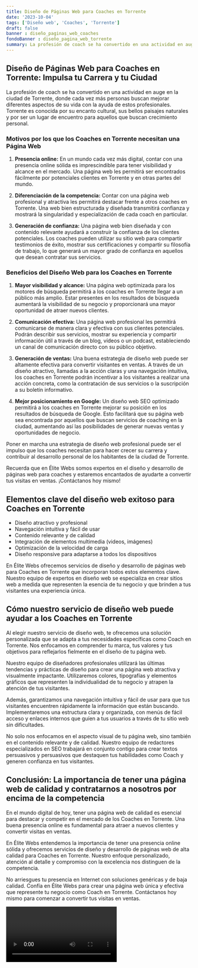 ```yaml
---
title: Diseño de Páginas Web para Coaches en Torrente
date: '2023-10-04'
tags: ['Diseño web', 'Coaches', 'Torrente']
draft: false
banner : diseño_paginas_web_coaches
fondoBanner : diseño_pagina_web_torrente
summary: La profesión de coach se ha convertido en una actividad en auge en la ciudad de Torrente, donde cada vez más personas buscan mejorar diferentes aspectos de su vida con la ayuda de estos profesionales. Torrente es conocida por su encanto cultural, sus bellos paisajes naturales y por ser un lugar de encuentro para aquellos que buscan crecimiento personal.
---
```


## **Diseño de Páginas Web para Coaches en Torrente: Impulsa tu Carrera y tu Ciudad**

La profesión de coach se ha convertido en una actividad en auge en la ciudad de Torrente, donde cada vez más personas buscan mejorar diferentes aspectos de su vida con la ayuda de estos profesionales. Torrente es conocida por su encanto cultural, sus bellos paisajes naturales y por ser un lugar de encuentro para aquellos que buscan crecimiento personal.

### **Motivos por los que los Coaches en Torrente necesitan una Página Web**

1. **Presencia online:** En un mundo cada vez más digital, contar con una presencia online sólida es imprescindible para tener visibilidad y alcance en el mercado. Una página web les permitirá ser encontrados fácilmente por potenciales clientes en Torrente y en otras partes del mundo.

2. **Diferenciación de la competencia:** Contar con una página web profesional y atractiva les permitirá destacar frente a otros coaches en Torrente. Una web bien estructurada y diseñada transmitirá confianza y mostrará la singularidad y especialización de cada coach en particular.

3. **Generación de confianza:** Una página web bien diseñada y con contenido relevante ayudará a construir la confianza de los clientes potenciales. Los coaches pueden utilizar su sitio web para compartir testimonios de éxito, mostrar sus certificaciones y compartir su filosofía de trabajo, lo que generará un mayor grado de confianza en aquellos que desean contratar sus servicios.

### **Beneficios del Diseño Web para los Coaches en Torrente**

1. **Mayor visibilidad y alcance:** Una página web optimizada para los motores de búsqueda permitirá a los coaches en Torrente llegar a un público más amplio. Estar presentes en los resultados de búsqueda aumentará la visibilidad de su negocio y proporcionará una mayor oportunidad de atraer nuevos clientes.

2. **Comunicación efectiva:** Una página web profesional les permitirá comunicarse de manera clara y efectiva con sus clientes potenciales. Podrán describir sus servicios, mostrar su experiencia y compartir información útil a través de un blog, vídeos o un podcast, estableciendo un canal de comunicación directo con su público objetivo.

3. **Generación de ventas:** Una buena estrategia de diseño web puede ser altamente efectiva para convertir visitantes en ventas. A través de un diseño atractivo, llamadas a la acción claras y una navegación intuitiva, los coaches en Torrente podrán incentivar a los visitantes a realizar una acción concreta, como la contratación de sus servicios o la suscripción a su boletín informativo.

4. **Mejor posicionamiento en Google:** Un diseño web SEO optimizado permitirá a los coaches en Torrente mejorar su posición en los resultados de búsqueda de Google. Esto facilitará que su página web sea encontrada por aquellos que buscan servicios de coaching en la ciudad, aumentando así las posibilidades de generar nuevas ventas y oportunidades de negocio.

Poner en marcha una estrategia de diseño web profesional puede ser el impulso que los coaches necesitan para hacer crecer su carrera y contribuir al desarrollo personal de los habitantes de la ciudad de Torrente.

Recuerda que en Élite Webs somos expertos en el diseño y desarrollo de páginas web para coaches y estaremos encantados de ayudarte a convertir tus visitas en ventas. ¡Contáctanos hoy mismo!

<GifSeo />

<Cta />

## Elementos clave del diseño web exitoso para Coaches en Torrente

- Diseño atractivo y profesional
- Navegación intuitiva y fácil de usar
- Contenido relevante y de calidad
- Integración de elementos multimedia (videos, imágenes)
- Optimización de la velocidad de carga
- Diseño responsive para adaptarse a todos los dispositivos

En Élite Webs ofrecemos servicios de diseño y desarrollo de páginas web para Coaches en Torrente que incorporan todos estos elementos clave. Nuestro equipo de expertos en diseño web se especializa en crear sitios web a medida que representen la esencia de tu negocio y que brinden a tus visitantes una experiencia única.

## Cómo nuestro servicio de diseño web puede ayudar a los Coaches en Torrente

Al elegir nuestro servicio de diseño web, te ofrecemos una solución personalizada que se adapta a tus necesidades específicas como Coach en Torrente. Nos enfocamos en comprender tu marca, tus valores y tus objetivos para reflejarlos fielmente en el diseño de tu página web.

Nuestro equipo de diseñadores profesionales utilizará las últimas tendencias y prácticas de diseño para crear una página web atractiva y visualmente impactante. Utilizaremos colores, tipografías y elementos gráficos que representen la individualidad de tu negocio y atrapen la atención de tus visitantes.

Además, garantizamos una navegación intuitiva y fácil de usar para que tus visitantes encuentren rápidamente la información que están buscando. Implementaremos una estructura clara y organizada, con menús de fácil acceso y enlaces internos que guíen a tus usuarios a través de tu sitio web sin dificultades.

No solo nos enfocamos en el aspecto visual de tu página web, sino también en el contenido relevante y de calidad. Nuestro equipo de redactores especializados en SEO trabajará en conjunto contigo para crear textos persuasivos y persuasivos que destaquen tus habilidades como Coach y generen confianza en tus visitantes.

## Conclusión: La importancia de tener una página web de calidad y contratarnos a nosotros por encima de la competencia

En el mundo digital de hoy, tener una página web de calidad es esencial para destacar y competir en el mercado de los Coaches en Torrente. Una buena presencia online es fundamental para atraer a nuevos clientes y convertir visitas en ventas.

En Élite Webs entendemos la importancia de tener una presencia online sólida y ofrecemos servicios de diseño y desarrollo de páginas web de alta calidad para Coaches en Torrente. Nuestro enfoque personalizado, atención al detalle y compromiso con la excelencia nos distinguen de la competencia.

No arriesgues tu presencia en Internet con soluciones genéricas y de baja calidad. Confía en Élite Webs para crear una página web única y efectiva que represente tu negocio como Coach en Torrente. Contáctanos hoy mismo para comenzar a convertir tus visitas en ventas.

<Video />

<CtaBot job='Coaches' city='Torrente'/>

<Gmaps query='Torrente+españa+maps' />
